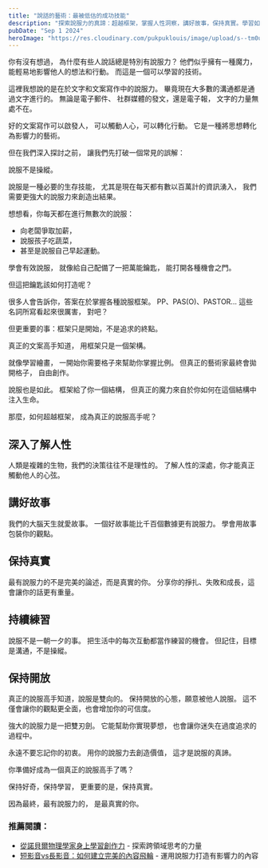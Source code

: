 ```yaml
---
title: "說話的藝術：最被低估的成功技能"
description: "探索說服力的真諦：超越框架，掌握人性洞察，講好故事，保持真實。學習如何在日常生活中運用有效說服技巧，從加薪到育兒。揭示成為說服高手的關鍵步驟，包括深入了解人性、持續練習和保持開放態度。了解為什麼說服不等於操縱，而是一種必要的生存技能。"
pubDate: "Sep 1 2024"
heroImage: "https://res.cloudinary.com/pukpuklouis/image/upload/s--tm0urrLC--/f_avif,q_auto/v1728578681/dcc0iQ2vQk2McViaUBJVQA_y7h0zg.webp"
---
```


你有沒有想過，
為什麼有些人說話總是特別有說服力？
他們似乎擁有一種魔力，
能輕易地影響他人的想法和行動。
而這是一個可以學習的技術。

這裡我想說的是在於文字和文案寫作中的說服力。
畢竟現在大多數的溝通都是通過文字進行的。
無論是電子郵件、
社群媒體的發文，還是電子報，
文字的力量無處不在。

好的文案寫作可以啟發人，
可以觸動人心，可以轉化行動。
它是一種將思想轉化為影響力的藝術。

但在我們深入探討之前，
讓我們先打破一個常見的誤解：

說服不是操縱。

說服是一種必要的生存技能，
尤其是現在每天都有數以百萬計的資訊湧入，
我們需要更強大的說服力來創造出結果。

想想看，你每天都在進行無數次的說服：

- 向老闆爭取加薪，
- 說服孩子吃蔬菜，
- 甚至是說服自己早起運動。

學會有效說服，
就像給自己配備了一把萬能鑰匙，
能打開各種機會之門。

但這把鑰匙該如何打造呢？

很多人會告訴你，答案在於掌握各種說服框架。
PP、PAS(O)、PASTOR...
這些名詞所寫看起來很厲害，
對吧？

但更重要的事：框架只是開始，不是追求的終點。

真正的文案高手知道，
用框架只是一個架構。

就像學習繪畫，
一開始你需要格子來幫助你掌握比例。
但真正的藝術家最終會拋開格子，
自由創作。

說服也是如此。
框架給了你一個結構，
但真正的魔力來自於你如何在這個結構中注入生命。

那麼，如何超越框架，
成為真正的說服高手呢？

## 深入了解人性

人類是複雜的生物，我們的決策往往不是理性的。
了解人性的深處，你才能真正觸動他人的心弦。

## 講好故事

我們的大腦天生就愛故事。
一個好故事能比千百個數據更有說服力。
學會用故事包裝你的觀點。

## 保持真實

最有說服力的不是完美的論述，而是真實的你。
分享你的掙扎、失敗和成長，這會讓你的話更有重量。

## 持續練習

說服不是一朝一夕的事。
把生活中的每次互動都當作練習的機會。
但記住，目標是溝通，不是操縱。

## 保持開放

真正的說服高手知道，說服是雙向的。
保持開放的心態，願意被他人說服。
這不僅會讓你的觀點更全面，也會增加你的可信度。

強大的說服力是一把雙刃劍。
它能幫助你實現夢想，
也會讓你迷失在過度追求的過程中。

永遠不要忘記你的初衷。
用你的說服力去創造價值，
這才是說服的真諦。

你準備好成為一個真正的說服高手了嗎？

保持好奇，保持學習，
更重要的是，保持真實。

因為最終，最有說服力的，
是最真實的你。

### 推薦閱讀：

- [從諾貝爾物理學家身上學習創作力](/blog/learning-creativity-from-nobel-physicist) - 探索跨領域思考的力量
- [短影音vs長影音：如何建立完美的內容飛輪](/blog/short-form-video-vs-long-form-video-how-to-build-the-perfect-content-flywheel) - 運用說服力打造有影響力的內容
